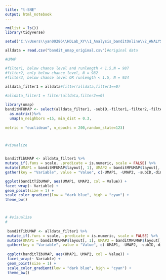 ---
title: "t-SNE"
output: html_notebook
---


```{r}
rm(list = ls())
library(tidyverse)

```



```{r}
setwd("C:\\Users\\yan00286\\HDLab_XY\\1_Analysis_banditOnline\\2_ANALYSIS_Manifold")

alldata = read.csv("bandit_umap_original.csv")#original data

```




```{r}
#UMAP

#filter1, below chance level and runlength < 1.5,N = 987
#filter2, only below chance level, N = 982
#filter3, below chance level OR runlength < 1.5, N = 924

alldata_filter1 = alldata#filter(alldata,filter1==0)
  
#alldata_filter1 = filter(alldata,filter2==0)
```


```{r}






library(umap)
banditMFUMAP <- select(alldata_filter1, -subID,-filter1,-filter2,-filter3) %>%
  as.matrix()%>%
  umap(n_neighbors =15, min_dist = 0.3,
      
metric = "euclidean", n_epochs = 200,random_state=123)



#visualize


banditTibUMAP <- alldata_filter1 %>%
mutate_if(.funs = scale, .predicate = is.numeric, scale = FALSE) %>%
mutate(UMAP1 = banditMFUMAP$layout[, 1], UMAP2 = banditMFUMAP$layout[, 2]) %>%
gather(key = "Variable", value = "Value", c(-UMAP1, -UMAP2, -subID,-dim2,-dim3,-dim4,-dim5,-dim6,-dim7,-dim8,-filter1,-filter2,-filter3))

ggplot(banditTibUMAP, aes(UMAP1, UMAP2, col = Value)) +
facet_wrap(~ Variable) +
geom_point(size = 1) +
scale_color_gradient(low = "dark blue", high = "cyan") +
theme_bw()




```


```{r}
# #visualize
# 
 
 banditTibUMAP <- alldata_filter1 %>%
 mutate_if(.funs = scale, .predicate = is.numeric, scale = FALSE) %>%
 mutate(UMAP1 = banditMFUMAP$layout[, 1], UMAP2 = banditMFUMAP$layout[, 2]) %>%
 gather(key = "Variable", value = "Value", c(-UMAP1, -UMAP2, -subID,-dim2,-dim3,-dim4,-dim5,-dim6,-dim7,-dim8,-filter1,-filter2,-filter3))
 
 ggplot(banditTibUMAP, aes(UMAP1, UMAP2, col = Value)) +
 facet_wrap(~ Variable) +
 geom_point(size = 1) +
 scale_color_gradient(low = "dark blue", high = "cyan") +
 theme_bw()
```



